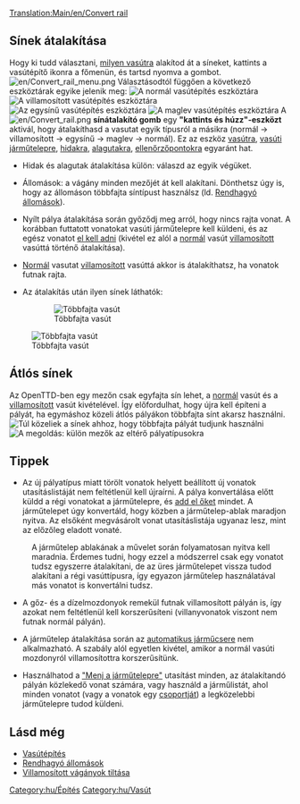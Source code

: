 [[Translation:Main/en/Convert rail]]{{Template:Oktatás/Hu}}
==Sínek átalakítása==

Hogy ki tudd választani, [[Main/hu/Vasút típusai|milyen vasútra]] alakítod át a síneket, kattints a vasútépítő ikonra a főmenün, és tartsd nyomva a gombot.
[[File:en/Convert rail menu.png|none]]
Választásodtól függően a következő eszköztárak egyike jelenik meg:
[[File:hu/Railroad Construction.png|none|frame|[[Vasútépítés/Hu#Vasútépítő eszköztár|A normál vasútépítés eszköztára]]]]
[[File:en/Electrified Railway Construction.png|none|frame|A villamosított vasútépítés eszköztára]]
[[File:en/Monorail Construction.png|none|frame|Az egysínű vasútépítés eszköztára]]
[[File:en/Maglev Construction.png|none|frame|A maglev vasútépítés eszköztára]]
A [[File:en/Convert rail.png]] '''sínátalakító gomb''' egy '''"kattints és húzz"-eszközt''' aktivál, hogy átalakíthasd a vasutat egyik típusról a másikra (normál -> villamosított -> egysínű -> maglev -> normál). Ez az eszköz [[Main/hu/Vasútépítés|vasútra]], [[Main/hu/Vasúti járműtelep építése|vasúti járműtelepre]], [[Main/hu/Hidak|hidakra]], [[Main/hu/Alagutak|alagutakra]], [[Main/hu/Ellenőrzőpontok|ellenőrzőpontokra]] egyaránt hat.

* Hidak és alagutak átalakítása külön: válaszd az egyik végüket.

* Állomások: a vágány minden mezőjét át kell alakítani. Dönthetsz úgy is, hogy az állomáson többfajta síntípust használsz (ld. [[Main/hu/Rendhagyó állomások|Rendhagyó állomások]]).

* Nyílt pálya átalakítása során győződj meg arról, hogy nincs rajta vonat. A korábban futtatott vonatokat vasúti járműtelepre kell küldeni, és az egész vonatot [[Main/hu/Egész vonatok eladása|el kell adni]] (kivétel ez alól a [[Main/hu/Normál vasút|normál]] vasút [[Main/hu/Villamosított vasút|villamosított]] vasúttá történő átalakítása).

* [[Main/hu/Normál vasút|Normál]] vasutat [[Main/hu/Villamosított vasút|villamosított]] vasúttá akkor is átalakíthatsz, ha vonatok futnak rajta.

* Az átalakítás után ilyen sínek láthatók:
: [[File:en/Convert station.png|left|frame|Többfajta vasút]]
[[File:en/Convert rail tunnel.png|none|frame|Többfajta vasút]]




==Átlós sínek==
Az OpenTTD-ben egy mezőn csak egyfajta sín lehet, a [[Main/hu/Normál vasút|normál]] vasút és a [[Main/hu/Villamosított vasút|villamosított]] vasút kivételével. Így előfordulhat, hogy újra kell építeni a pályát, ha egymáshoz közeli átlós pályákon többfajta sínt akarsz használni.
[[File:en/Convert rail close.png|left|frame|Túl közeliek a sínek ahhoz, hogy többfajta pályát tudjunk használni]]
[[File:en/Convert rail good.png|none|frame|A megoldás: külön mezők az eltérő pályatípusokra]] 

==Tippek==
* Az új pályatípus miatt törölt vonatok helyett beállított új vonatok utasításlistáját nem feltétlenül kell újraírni. A pálya konvertálása előtt küldd a régi vonatokat a járműtelepre, és [[Main/hu/Egész vonatok eladása|add el őket]] mindet. A járműtelepet úgy konvertáld, hogy közben a járműtelep-ablak maradjon nyitva. Az elsőként megvásárolt vonat utasításlistája ugyanaz lesz, mint az előzőleg eladott vonaté.
:A járműtelep ablakának a művelet során folyamatosan nyitva kell maradnia. Érdemes tudni, hogy ezzel a módszerrel csak egy vonatot tudsz egyszerre átalakítani, de az üres járműtelepet vissza tudod alakítani a régi vasúttípusra, így egyazon járműtelep használatával más vonatot is konvertálni tudsz.

* A gőz- és a dízelmozdonyok remekül futnak villamosított pályán is, így azokat nem feltétlenül kell korszerűsíteni (villanyvonatok viszont nem futnak normál pályán).

* A járműtelep átalakítása során az [[Main/en/Járműcsere/Hu#Automatikus járműcsere|automatikus járműcsere]] nem alkalmazható. A szabály alól egyetlen kivétel, amikor a normál vasúti mozdonyról villamosítottra korszerűsítünk.

* Használhatod a [[Main/en/Utasítások/Hu#Az "Új cél" gomb|"Menj a járműtelepre"]] utasítást minden, az átalakítandó pályán közlekedő vonat számára, vagy használd a járműlistát, ahol minden vonatot (vagy a vonatok egy [[Main/hu/Járműcsoportok|csoportját]]) a legközelebbi járműtelepre tudod küldeni.

==Lásd még==
*[[Main/hu/Vasútépítés|Vasútépítés]]
*[[Main/hu/Rendhagyó állomások|Rendhagyó állomások]]
*[[Main/en/Haladó beállítások/Járművek/Hu#Villamosított vágányok tiltása|Villamosított vágányok tiltása]]

[[Category:hu/Építés]]
[[Category:hu/Vasút]]